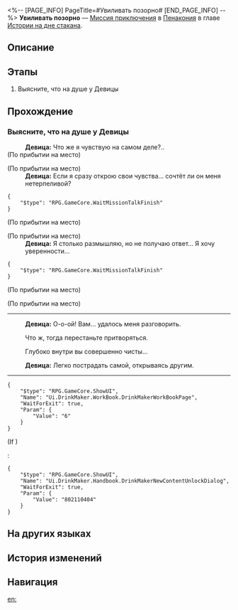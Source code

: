 <%-- [PAGE_INFO]
PageTitle=#Увиливать позорно#
[END_PAGE_INFO] --%>
{{Дополнить|Диалоги.}}
{{Миссия Инфобокс
|id              = 8021123
|Название        = 
|Изображение     = Миссия Увиливать позорно.png
|Тип             = Миссия приключения
|Событие         = 
|Глава           = Истории на дне стакана
|Условия         = 
|Персонажи       = Девица; Первопроходец
|СтартЛокация    = [[Пенакония]] — [[Эмосреда Девицы]]
|Мир             = Пенакония
|Предыдущая      = 
|Следующая       = 
|Награды         = 
}}
'''Увиливать позорно''' — [[Миссия приключения]] в [[Пенакония]] в главе [[Истории на дне стакана]].

==Описание==
{{Описание|<!--официальное описание из Перекрёстка судеб-->}}

==Этапы==
# Выясните, что на душе у Девицы

==Прохождение==
{{Дополнить}}

===Выясните, что на душе у Девицы===
{{Описание миссии|тип=Миссия приключения|локация=Эмосреда Девицы|Вы вошли в эмосреду Девицы. Она привыкла прятать свои чувства. Какая же она настоящая?}}
{{Диалог Начало}}
:'''Девица:''' Что же я чувствую на самом деле?..
;(По прибытии на место)

;(По прибытии на место)
:'''Девица:''' Если я сразу открою свои чувства... сочтёт ли он меня нетерпеливой?
<pre>{
	"$type": "RPG.GameCore.WaitMissionTalkFinish"
}</pre>
;(По прибытии на место)

;(По прибытии на место)
:'''Девица:''' Я столько размышляю, но не получаю ответ... Я хочу уверенности...
<pre>{
	"$type": "RPG.GameCore.WaitMissionTalkFinish"
}</pre>
;(По прибытии на место)

;(По прибытии на место)
----
:{{tx}}
:'''Девица:''' О-о-ой! Вам... удалось меня разговорить.
:{{Диалог|Стрелка}} Что ж, тогда перестаньте притворяться.
:{{Диалог|Стрелка}} Глубоко внутри вы совершенно чисты...
:'''Девица:''' Легко пострадать самой, открываясь другим.
:{{tx}}
----
<pre>{
	"$type": "RPG.GameCore.ShowUI",
	"Name": "Ui.DrinkMaker.WorkBook.DrinkMakerWorkBookPage",
	"WaitForExit": true,
	"Param": {
		"Value": "6"
	}
}</pre>
;(If {{cx}}<!--SubMission Finish: 802110407-->)
:<pre>{
	"$type": "RPG.GameCore.ShowUI",
	"Name": "Ui.DrinkMaker.Handbook.DrinkMakerNewContentUnlockDialog",
	"WaitForExit": true,
	"Param": {
		"Value": "802110404"
	}
}</pre>
{{Диалог Конец}}

==На других языках==
{{На других языках
|en   = Escapism Is Disgraceful
|zhs  = 逃避可耻
|zht  = 逃避可恥
|ja   = 逃げるは恥
|ko   = 도망치는 건 부끄럽다
|es   = Escapar no soluciona nada
|fr   = Inutile de fuir
|ru   = Увиливать позорно
|th   = การหลบหนีที่น่าอดสู
|vi   = Trốn Tránh Đáng Xấu Hổ
|de   = Flucht vor der Schande
|id   = Pelarian Itu Memalukan
|pt   = O Escapismo É Vergonhoso
}}

==История изменений==
{{История изменений|3.5}}

==Навигация==
{{Миссия приключения Навбокс|Глава }}

[[en:]]
